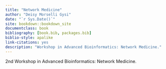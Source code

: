 ```yaml
--- 
title: "Network Medicine"
author: "Deisy Morselli Gysi"
date: "`r Sys.Date()`"
site: bookdown::bookdown_site
documentclass: book
bibliography: [book.bib, packages.bib]
biblio-style: apalike
link-citations: yes
description: "Workshop in Advanced Bioinformatics: Network Medicine."
---
```


2nd Workshop in Advanced Bioinformatics: Network Medicine.